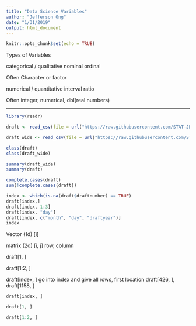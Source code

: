 ```yaml
---
title: "Data Science Variables"
author: "Jefferson Ong"
date: "1/31/2019"
output: html_document
---
```


```r
knitr::opts_chunk$set(echo = TRUE)
```

Types of Variables


categorical / qualitative
nominal
ordinal

Often Character or factor


numerical / quantitative
interval
ratio


Often integer, numerical, dbl(real numbers)

-----------------------

```r
library(readr)

draft <- read_csv(file = url("https://raw.githubusercontent.com/STAT-JET-ASU/Datasets/master/Instructor/vietnamdraft.csv"))

draft_wide <- read_csv(file = url("https://raw.githubusercontent.com/STAT-JET-ASU/Datasets/master/Instructor/vietnamdraft_wide.csv"))


```

```r
class(draft)
class(draft_wide)
```


```r
summary(draft_wide)
summary(draft)
```

```r
complete.cases(draft)
sum(!complete.cases(draft))
```
```r
index <- which(is.na(draft$draftnumber) == TRUE)
draft[index,]
draft[index, 1:3]
draft[index, "day"]
draft[index, c("month", "day", "draftyear")]
index
```


Vector (1d) [i]

matrix (2d) [i, j] row, column

draft[1, ]

draft[1:2, ] 

draft[index, ] go into index and give all rows, first location draft[426, ], draft[1158, ]


```r

draft[index, ] 
```
```r

draft[1, ]

draft[1:2, ] 
```






